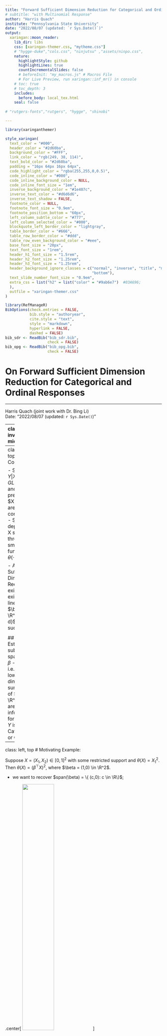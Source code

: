 ```yaml
--- 
title: "Forward Sufficient Dimension Reduction for Categorical and Ordinal Responses"
# subtitle: "with Multinomial Response"
author: "Harris Quach"
institute: "Pennsylvania State University"
date: "2022/08/07 (updated: `r Sys.Date()`)"
output:
  xaringan::moon_reader:
    lib_dir: libs
    css: [xaringan-themer.css, "mytheme.css"]
    # "hygge-duke","cols.css", "ninjutsu" ,"assets/ninpo.css", 
    nature:
      highlightStyle: github
      highlightLines: true
      countIncrementalSlides: false
      # beforeInit: "my_macros.js" # Macros File
      # For Live Preview, run xaringan::inf_mr() in console
    # toc: true
    # toc_depth: 3
    includes:
      before_body: local_tex.html
    seal: false
   
# "rutgers-fonts","rutgers", "hygge", "shinobi"

---
```


```r

library(xaringanthemer)

style_xaringan(
  text_color = "#000",
  header_color = "#2d60ba",
  background_color = "#FFF",
  link_color = "rgb(249, 38, 114)",
  text_bold_color = "#2d60ba", 
  padding = "16px 64px 16px 64px", 
  code_highlight_color = "rgba(255,255,0,0.5)",
  code_inline_color = "#000",
  code_inline_background_color = NULL,
  code_inline_font_size = "1em",
  inverse_background_color = "#1e407c",
  inverse_text_color = "#d6d6d6",
  inverse_text_shadow = FALSE, 
  footnote_color = NULL,
  footnote_font_size = "0.9em",
  footnote_position_bottom = "60px",
  left_column_subtle_color = "#777",
  left_column_selected_color = "#000",
  blockquote_left_border_color = "lightgray",
  table_border_color = "#666",
  table_row_border_color = "#ddd",
  table_row_even_background_color = "#eee",
  base_font_size = "20px",
  text_font_size = "1rem",
  header_h1_font_size = "1.5rem",
  header_h2_font_size = "1.25rem",
  header_h3_font_size = "1.25rem", 
  header_background_ignore_classes = c("normal", "inverse", "title", "middle",
                                       "bottom"),
  text_slide_number_font_size = "0.9em", 
  extra_css = list("h2" = list("color" = "#9ab6e7")  #03A696;
  ), 
  outfile = "xaringan-themer.css"
)
```

```r
library(RefManageR)
BibOptions(check.entries = FALSE,
           bib.style = "authoryear",
           cite.style = "text",
           style = "markdown",
           hyperlink = FALSE,
           dashed = FALSE)
bib_sdr <- ReadBib("bib_sdr.bib",
                   check = FALSE)
bib_opg <- ReadBib("bib_opg.bib",
                   check = FALSE)
```
 

<!-- class: title-slide -->

# On Forward Sufficient Dimension Reduction for Categorical and Ordinal Responses
<!-- # .bg-text[Generalized Forward Sufficient Dimension Reduction for Classification] -->
<!-- <hr width="700" align="left" /> -->
<hr/>

Harris Quach (joint work with Dr. Bing Li) <br/> Date: "2022/08/07 (updated: `r Sys.Date()`)"

---
class: inverse, middle

<!-- inverse makes the background black and text white -->

# .bg-text.center[Overview of paper]  

.md-text[
  
1. We show ordinal variables are linear exponential families
  
2. We generalize a popular SDR method to linear exponential families
  
3. We proposed a K-means tuning procedure
  
]
 

---
class: left, top
# Context  

  - Suppose $Y| X \sim GLM(\theta(X))$ and predictors $X \in \R^p$ are continuous.
    - So Y depends on X solely through a smooth function $\theta(\cdot)$.
    
  
  - Assume a Sufficient Dimension Reduction exists: There exists a linear map $\beta \in \R^{p \times d}$, $d < p$, such that
  
\begin{align*}
 Y \indep \theta(X) | \beta^{\top} X
\end{align*}


## Goal: Estimate the subspace spanned by $\beta$ 
  - i.e. construct lower-dimensional summaries of $X \in \R^p$ that are informative for $Y$, where $Y$ is Categorical or Ordinal.

---
class: left, top
# Motivating Example: 

Suppose $X = (X_1, X_2) \in [0,1]^2$ with some restricted support and $\theta(X) = X_1^2$. 
Then $\theta(X) = (\beta^\top X)^2$, where $\beta = (1,0) \in \R^2$.

- we want to recover $span(\beta) = \{ (c,0): c \in \R\}$;

.center[
<img class="image" src="images/fsdr_plot1.png" width="45%">
] 

---
class: left, top <!-- formatting the slide -->
# 1. Outer Product of Canonical Gradients (OPCG) 
## Generalizes the Outer Product of Gradients (OPG) `r Cite(bib_sdr, author="Xia", title="adaptive")`

.center[
<img class="image" src="images/fsdr_plot2.png" width="50%">
] 

---
count: false
class: left, top <!-- formatting the slide -->
# 1. Outer Product of Canonical Gradients (OPCG) 
## Generalizes the Outer Product of Gradients (OPG) `r Cite(bib_sdr, author="Xia", title="adaptive")`


.center[
<img class="image" src="images/fsdr_plot3.png" width="50%">
] 


---
count: false
class: left, top <!-- formatting the slide -->
# 1. Outer Product of Canonical Gradients (OPCG) 
## Generalizes the Outer Product of Gradients (OPG) `r Cite(bib_sdr, author="Xia", title="adaptive")`


.center[
<img class="image" src="images/fsdr_plot3-1.png" width="50%">
] 

--

- Fitting a local linear GLM to estimate the gradients at each point.

---
count: false
class: left, top <!-- formatting the slide -->
# 1. Outer Product of Canonical Gradients (OPCG) 
## Generalizes the Outer Product of Gradients (OPG) `r Cite(bib_sdr, author="Xia", title="adaptive")`
 


.center[
<img class="image" src="images/fsdr_plot4.png" width="50%">
] 

--
- Use a eigen decomposition to get direction most variation.

---
count: false
class: left, top <!-- formatting the slide -->
# 1. Outer Product of Canonical Gradients (OPCG) 
## Generalizes the Outer Product of Gradients (OPG) `r Cite(bib_sdr, author="Xia", title="adaptive")`
 


.center[
<img class="image" src="images/fsdr_plot5.png" width="50%">
]

- Effectively a PCA on the estimated gradients; **Estimated directions form the OPCG Estimator, $\hat \beta_{\mathrm{opcg}} \in \R^{p \times d}$.**


---
class: left, top

# Outer Product of Canonical Gradients (OPCG)

Given a random sample $Y_{1:n}$, $X_{1:n}$, fit a local linear GLM about each $X_j$, for $j=1,...,n$, by minimizing the full negative local linear log-likelihood:
\begin{align*}
& L(a_1,..,a_n, B_1,...,B_n; X_{1:n}, Y_{1:n}) \\  
= & -\frac {1}{n} \sum_{j,i=1}^n
K \bigg ( \frac{X_i - X_j}{h} \bigg )\\
& \times 
\{[a_{j} + B_{j}^\top (X_i - X_j)]^\top Y_i - 
b(a_{j} + B_{j}^\top (X_i - X_j)) \} 
,
\end{align*}
where $b(\cdot)$ determines the local GLM, and $K(\cdot)$ is a kernel weight with bandwidth $h$. 

--

This provides minimizers $\hat B_j$ that estimate $\partial \theta(X_j)/\partial x^\top$, which we use to construct the average outer product
$$\hat \Lambda_n = \frac 1n \sum_{j=1}^n \hat B_j \hat B_j^\top.$$ 

---
class: left, top

# The OPCG Estimator

The **Outer Product of Canonical Gradients (OPCG) Estimator** for $\beta$, $\hat \beta_{opcg}$, is the first $d$ eigenvectors of 
$$\hat \Lambda_n = \frac 1n \sum_{j=1}^n \hat B_j \hat B_j^\top,$$ 
corresponding to the $d$ largest eigenvalues.

.center[
<!-- <img class="image" src="images/fsdr_plot3-1.png" width="40%"> -->
<img class="image" src="images/fsdr_plot4.png" width="40%">
] 

---
class: left, top 
# Under some regularity conditions:

<div class="prop" text="Exhaustiveness">
  Let
  \begin{align*}
  \Lambda_{\mathrm{opcg}}
  =
  E 
  \bigg \{ 
  \frac{\partial \theta(X)^\top}{\partial x}
  \frac{\partial \theta(X)}{\partial x^\top}
  \bigg \},
  \end{align*}
  and \(\eta\) be the leading \(d\) eigenvectors of \(\Lambda_{\mathrm{opcg}}\). 
  Under SDR and a convexity assumption, \(\mathrm{span}(\eta ) = \SS_{E(Y|X)}  \).
  </div>
  <br>
  <div class="theorem">
  Under some regularity assumptions, as \( n \to \infty\), we have
  \begin{align*} 
  \| \hat \beta_{opcg}  - \eta \|_F = O_{a.s}
  ( h + h^{-1} \delta_{ph} + \delta_{n} )
  ,
  \end{align*} 
  where \(\delta_{ph} = \sqrt{ \frac{\log n}{ nh^p} }\),
  \(\delta_{n} = \sqrt{ \frac{\log n}{ n } }\),
  \(  h \downarrow 0\), and
  \( h^{-1}\delta_{ph} \to 0\).
  </div>

  - Ladle and Predictor Augmentation methods are fast, eigen-based methods that can be applied to estimate $d$. `r Citep(bib_sdr, author=c("luo"),title=c("combining", "augmentation"))`

  - **For the bandwidth $h$,  we propose a K-means approach for tuning that selects $h$ by minimizing an F-ratio.**
    - Cross Validation or Optimal bandwidths can be used as well. 
    

---
class: left, top
# K-means Tuning $h$ for Classification. 

In the local estimation step, we need to select the bandwidth $h$.

.center[
<img class="image" src="images/fsdr_plot3-1.png" width="55%">
] 

---
class: left, top
# K-means Tuning $h$ for Classification. 

Split your training sample into two sets. Denote the second set by $(X^{\mathbb{V}}, Y^{\mathbb{V}})_{1:n_2}$. For each $h$, 

Essential Idea: 
  1. Estimate $\hat \beta_{\mathrm{opcg}}$ on $(Y, X)_{1:n_1}$ and construct $\hat \beta_{\mathrm{opcg}}^\top X_{1:n_2}^{\mathbb{V}}$
  		
  2. Apply K-means to sufficient predictors $\hat \beta_{\mathrm{opcg}}^\top X_{1:n_2}^{\mathbb{V}}$ for $m$ clusters. 
    - $m$ is the number of categories for $Y$.
    - This returns $m$ estimated clusters and an F-ratio, for each $h$.
  		
  3. Select $h$ that minimizes the F-ratio from K-means.

**Some modifications are made to this idea to address some practical and tuning issues, but the idea remains the same.**

---
count: false
class: inverse, center, middle

# .bg-text[Simulations and Data Analyses]


---
class: left, top
# Simulations 

Let $Y \in \{1,2,3\}$ be categorical and $X \in \R^{10}$. 
We have $(X^3, X^7) \sim N_2(\mu_j, 0.5 I_2)$ for $j=1,2,\ldots,5$, and the rest are $N(0,0.5)$.

  - the 5 clusters are labeled 1, 2, or 3.
  - $Y$ is the label of the cluster $(X^3, X^7)$ belongs, so $Y$ depends on only $\beta^{\top}X = (X^3, X^7)$.

We have a training sample of 300:
  - Use half for $\hat \beta_{\mathrm{opcg}}$ and half for $\hat \beta_{\mathrm{opcg}}^\top X_{1:150}^{\mathbb{V}}$

  - Assume we know $d=2$ for $\hat \beta_{\mathrm{opcg}} \in \R^{ 10 \times 2}$;
  
---
class: ani-slide
# K-mean Tuning for $h$
 
<iframe src="images/tuning_sc.html" width="100%" height="90%" frameborder="0" ></iframe>

---
count: false
class: left, top
# Simulations - tuning and estimation

Conventional suggestion: $h = 2.34 n^{-1/(p+6)} \approx 1.66$;

K-fold K-means Tuning: $h \approx 1.25$;

<br>

Using $h \approx 1.25$ to estimate OPCG $\hat \beta_{opcg}$:

<img align="centered" class="image" src="images/sim_dist_table5.png" width="100%">

---
class: left, top
# Categorical Data Analysis  

We analyze three datasets with categorical responses: 

  - Handwritten Digits (Pendigit) from UCI
  
    - p=16; train/test=1333/667; resp=0-9
    
  - USPS Handwritten Digits  
  
    - p=256; train/test=1338/669; resp=0-9
    
  - ISOLET from UCI
  
    - p=618; train/test=6334/1553; resp=a-z

---
class: left, top
# Categorical Classification Error using SVM

.center[
<img align="center" class="image" src="images/cat_class_table5-1.jpg" width="80%">
]


---
class: left, top
# Ordinal-Categorical Data Analysis
## Red Wine Quality

We analyze the wine quality rating data set from the UCI repository:  
  - Ordinal response - Wine Quality Score, $Y \in \{3,4,5\}$; $p=11$, characteristics of the wine; $n_{train}$ / $n_{test}$: 1000/599; 

Plots of $\hat \beta^{\top} X_{\mathrm{test}}$:

<img align="centered" class="image" src="images/opcg_wine_test.png" width="100%">


---
class: left, top, inverse
# .bg-text[Conclusion]


1. Generalized OPG to linear exponential families via OPCG

2. Demonstrated a K-means tuning procedure for classification

3. Demonstrated the effectiveness of OPCG in categorical classification problems. 

---
layout: false
# References

```r
PrintBibliography(bib_sdr, start=1, end=4)
```

<!-- --- -->
<!-- layout: false -->
<!-- # References -->

<!-- ```{r, echo=FALSE, results="asis"} -->
<!-- PrintBibliography(bib_sdr, start=7, end=12) -->
<!-- ``` -->

<!-- --- -->
<!-- layout: false -->
<!-- # References -->

<!-- ```{r, echo=FALSE, results="asis"} -->
<!-- PrintBibliography(bib_sdr, start=13) -->
<!-- ``` -->






